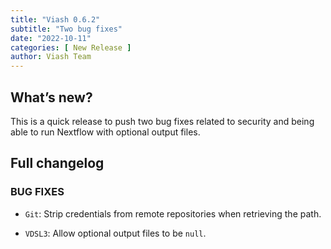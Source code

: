 ```yaml
---
title: "Viash 0.6.2"
subtitle: "Two bug fixes"
date: "2022-10-11"
categories: [ New Release ]
author: Viash Team
---
```


## What's new?

This is a quick release to push two bug fixes related to security and being able to run Nextflow with optional output files.

## Full changelog

### BUG FIXES

* `Git`: Strip credentials from remote repositories when retrieving the path.

* `VDSL3`: Allow optional output files to be `null`.

